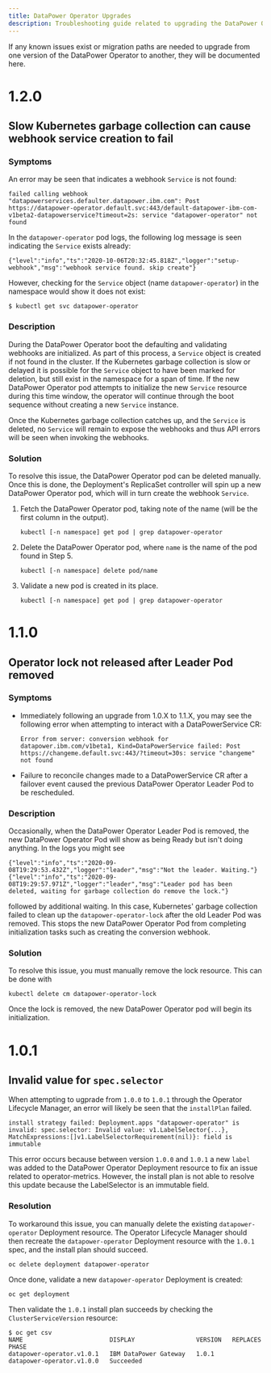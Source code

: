 ```yaml
---
title: DataPower Operator Upgrades
description: Troubleshooting guide related to upgrading the DataPower Operator
---
```


<PageDescription>

If any known issues exist or migration paths are needed to upgrade from one version of the DataPower Operator to another, they will be documented here.

</PageDescription>

# 1.2.0

## Slow Kubernetes garbage collection can cause webhook service creation to fail

### Symptoms

An error may be seen that indicates a webhook `Service` is not found:

```
failed calling webhook "datapowerservices.defaulter.datapower.ibm.com": Post https://datapower-operator.default.svc:443/default-datapower-ibm-com-v1beta2-datapowerservice?timeout=2s: service "datapower-operator" not found
```

In the `datapower-operator` pod logs, the following log message is seen indicating the `Service` exists already:

```
{"level":"info","ts":"2020-10-06T20:32:45.818Z","logger":"setup-webhook","msg":"webhook service found. skip create"}
```

However, checking for the `Service` object (name `datapower-operator`) in the namespace would show it does not exist:

```
$ kubectl get svc datapower-operator
```

### Description

During the DataPower Operator boot the defaulting and validating webhooks are initialized. As part of this process, a `Service` object is created if not found in the cluster. If the Kubernetes garbage collection is slow or delayed it is possible for the `Service` object to have been marked for deletion, but still exist in the namespace for a span of time. If the new DataPower Operator pod attempts to initialize the new `Service` resource during this time window, the operator will continue through the boot sequence without creating a new `Service` instance.

Once the Kubernetes garbage collection catches up, and the `Service` is deleted, no `Service` will remain to expose the webhooks and thus API errors will be seen when invoking the webhooks.

### Solution

To resolve this issue, the DataPower Operator pod can be deleted manually. Once this is done, the Deployment's ReplicaSet controller will spin up a new DataPower Operator pod, which will in turn create the webhook `Service`.

1. Fetch the DataPower Operator pod, taking note of the name (will be the first column in the output).

    ```
    kubectl [-n namespace] get pod | grep datapower-operator
    ```

2. Delete the DataPower Operator pod, where `name` is the name of the pod found in Step 5.

    ```
    kubectl [-n namespace] delete pod/name
    ```

3. Validate a new pod is created in its place.

    ```
    kubectl [-n namespace] get pod | grep datapower-operator
    ```

# 1.1.0

## Operator lock not released after Leader Pod removed

### Symptoms

- Immediately following an upgrade from 1.0.X to 1.1.X, you may see the following error when attempting to interact with a DataPowerService CR:
  ```
  Error from server: conversion webhook for datapower.ibm.com/v1beta1, Kind=DataPowerService failed: Post https://changeme.default.svc:443/?timeout=30s: service "changeme" not found
  ```
- Failure to reconcile changes made to a DataPowerService CR after a failover event caused the previous DataPower Operator Leader Pod to be rescheduled.

### Description

Occasionally, when the DataPower Operator Leader Pod is removed, the new DataPower Operator Pod will show as being Ready but isn't doing anything. In the logs you might see
```
{"level":"info","ts":"2020-09-08T19:29:53.432Z","logger":"leader","msg":"Not the leader. Waiting."}
{"level":"info","ts":"2020-09-08T19:29:57.971Z","logger":"leader","msg":"Leader pod has been deleted, waiting for garbage collection do remove the lock."}
```
followed by additional waiting. In this case, Kubernetes' garbage collection failed to clean up the `datapower-operator-lock` after the old Leader Pod was removed. This stops the new DataPower Operator Pod from completing initialization tasks such as creating the conversion webhook.

### Solution

To resolve this issue, you must manually remove the lock resource. This can be done with
```
kubectl delete cm datapower-operator-lock
```
Once the lock is removed, the new DataPower Operator pod will begin its initialization.

# 1.0.1

## Invalid value for `spec.selector`

When attempting to ugprade from `1.0.0` to `1.0.1` through the Operator Lifecycle Manager, an error will likely be seen that the `installPlan` failed.

```
install strategy failed: Deployment.apps "datapower-operator" is invalid: spec.selector: Invalid value: v1.LabelSelector{...}, MatchExpressions:[]v1.LabelSelectorRequirement(nil)}: field is immutable
```

This error occurs because between version `1.0.0` and `1.0.1` a new `label` was added to the DataPower Operator Deployment resource to fix an issue related to operator-metrics. However, the install plan is not able to resolve this update because the LabelSelector is an immutable field.

### Resolution

To workaround this issue, you can manually delete the existing `datapower-operator` Deployment resource. The Operator Lifecycle Manager should then recreate the `datapower-operator` Deployment resource with the `1.0.1` spec, and the install plan should succeed.

```
oc delete deployment datapower-operator
```

Once done, validate a new `datapower-operator` Deployment is created:

```
oc get deployment
```

Then validate the `1.0.1` install plan succeeds by checking the `ClusterServiceVersion` resource:

```
$ oc get csv
NAME                        DISPLAY                 VERSION   REPLACES                    PHASE
datapower-operator.v1.0.1   IBM DataPower Gateway   1.0.1     datapower-operator.v1.0.0   Succeeded
```
